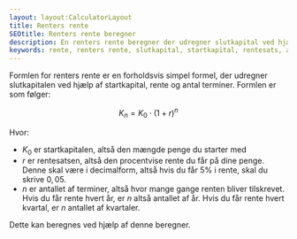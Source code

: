 ```yaml
---
layout: layout:CalculatorLayout
title: Renters rente
SEOtitle: Renters rente beregner
description: En renters rente beregner der udregner slutkapital ved hjælp af startkapital, rente og antal terminer
keywords: rente, renters rente, slutkapital, startkapital, rentesats, antal terminer, terminer, renteudregning, rente beregning, rente beregner, renteformlen, renters rente formel
---
```



Formlen for renters rente er en forholdsvis simpel formel, der udregner slutkapitalen ved hjælp af startkapital, rente og antal terminer. Formlen er som følger:

$$
K_n = K_0 \cdot (1 + r)^{n}
$$

Hvor:

- $K_0$ er startkapitalen, altså den mængde penge du starter med
- $r$ er rentesatsen, altså den procentvise rente du får på dine penge. Denne skal være i decimalform, altså hvis du får 5% i rente, skal du skrive $0,05$.
- $n$ er antallet af terminer, altså hvor mange gange renten bliver tilskrevet. Hvis du får rente hvert år, er $n$ altså antallet af år. Hvis du får rente hvert kvartal, er $n$ antallet af kvartaler.

Dette kan beregnes ved hjælp af denne beregner.

<Calculator client:only />

